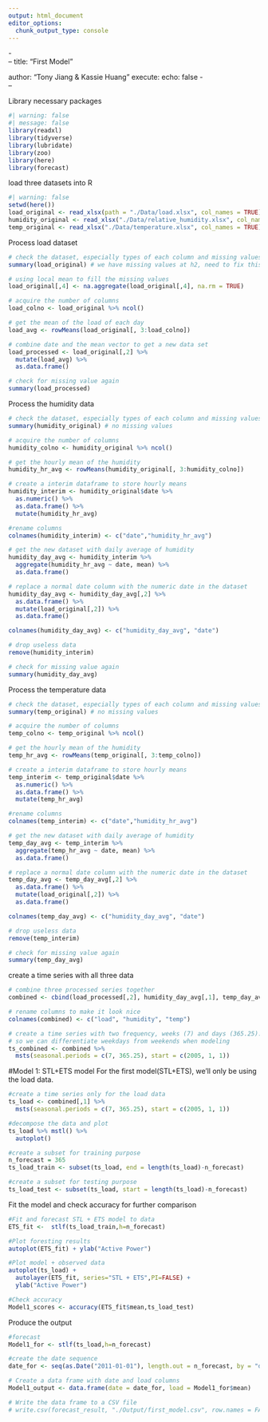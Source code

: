 ```yaml
---
output: html_document
editor_options: 
  chunk_output_type: console
---
```

\-\
-- title: "First Model"

author: "Tony Jiang & Kassie Huang" execute: echo: false 
\-\
--

Library necessary packages

```r
#| warning: false
#| message: false
library(readxl)
library(tidyverse)
library(lubridate)
library(zoo)
library(here)
library(forecast)
```

load three datasets into R

```r
#| warning: false
setwd(here())
load_original <- read_xlsx(path = "./Data/load.xlsx", col_names = TRUE)
humidity_original <- read_xlsx("./Data/relative_humidity.xlsx", col_names = TRUE)
temp_original <- read_xlsx("./Data/temperature.xlsx", col_names = TRUE)

```

Process load dataset

```r
# check the dataset, especially types of each column and missing values
summary(load_original) # we have missing values at h2, need to fix this

# using local mean to fill the missing values
load_original[,4] <- na.aggregate(load_original[,4], na.rm = TRUE)

# acquire the number of columns
load_colno <- load_original %>% ncol()

# get the mean of the load of each day 
load_avg <- rowMeans(load_original[, 3:load_colno])

# combine date and the mean vector to get a new data set
load_processed <- load_original[,2] %>% 
  mutate(load_avg) %>% 
  as.data.frame()

# check for missing value again
summary(load_processed)
```

Process the humidity data

```r
# check the dataset, especially types of each column and missing values
summary(humidity_original) # no missing values

# acquire the number of columns
humidity_colno <- humidity_original %>% ncol()

# get the hourly mean of the humidity
humidity_hr_avg <- rowMeans(humidity_original[, 3:humidity_colno])

# create a interim dataframe to store hourly means
humidity_interim <- humidity_original$date %>% 
  as.numeric() %>% 
  as.data.frame() %>% 
  mutate(humidity_hr_avg)

#rename columns
colnames(humidity_interim) <- c("date","humidity_hr_avg")

# get the new dataset with daily average of humidity
humidity_day_avg <- humidity_interim %>% 
  aggregate(humidity_hr_avg ~ date, mean) %>% 
  as.data.frame()

# replace a normal date column with the numeric date in the dataset
humidity_day_avg <- humidity_day_avg[,2] %>% 
  as.data.frame() %>% 
  mutate(load_original[,2]) %>% 
  as.data.frame()

colnames(humidity_day_avg) <- c("humidity_day_avg", "date")

# drop useless data 
remove(humidity_interim)

# check for missing value again
summary(humidity_day_avg)
```

Process the temperature data

```r
# check the dataset, especially types of each column and missing values
summary(temp_original) # no missing values

# acquire the number of columns
temp_colno <- temp_original %>% ncol()

# get the hourly mean of the humidity
temp_hr_avg <- rowMeans(temp_original[, 3:temp_colno])

# create a interim dataframe to store hourly means
temp_interim <- temp_original$date %>% 
  as.numeric() %>% 
  as.data.frame() %>% 
  mutate(temp_hr_avg)

#rename columns
colnames(temp_interim) <- c("date","humidity_hr_avg")

# get the new dataset with daily average of humidity
temp_day_avg <- temp_interim %>% 
  aggregate(temp_hr_avg ~ date, mean) %>% 
  as.data.frame()

# replace a normal date column with the numeric date in the dataset
temp_day_avg <- temp_day_avg[,2] %>% 
  as.data.frame() %>% 
  mutate(load_original[,2]) %>% 
  as.data.frame()

colnames(temp_day_avg) <- c("humidity_day_avg", "date")

# drop useless data 
remove(temp_interim)

# check for missing value again
summary(temp_day_avg)
```

create a time series with all three data

```r

# combine three processed series together 
combined <- cbind(load_processed[,2], humidity_day_avg[,1], temp_day_avg[,1])

# rename columns to make it look nice
colnames(combined) <- c("load", "humidity", "temp")

# create a time series with two frequency, weeks (7) and days (365.25).
# so we can differentiate weekdays from weekends when modeling
ts_combined <- combined %>%
  msts(seasonal.periods = c(7, 365.25), start = c(2005, 1, 1))
```

#Model 1: STL+ETS model
For the first model(STL+ETS), we'll only be using the load data.
```r
#create a time series only for the load data
ts_load <- combined[,1] %>%
  msts(seasonal.periods = c(7, 365.25), start = c(2005, 1, 1))

#decompose the data and plot
ts_load %>% mstl() %>%
  autoplot()

#create a subset for training purpose
n_forecast = 365
ts_load_train <- subset(ts_load, end = length(ts_load)-n_forecast)

#create a subset for testing purpose
ts_load_test <- subset(ts_load, start = length(ts_load)-n_forecast)
```

Fit the model and check accuracy for further comparison
```r
#Fit and forecast STL + ETS model to data
ETS_fit <-  stlf(ts_load_train,h=n_forecast)

#Plot foresting results
autoplot(ETS_fit) + ylab("Active Power")

#Plot model + observed data
autoplot(ts_load) +
  autolayer(ETS_fit, series="STL + ETS",PI=FALSE) +
  ylab("Active Power")

#Check accuracy
Model1_scores <- accuracy(ETS_fit$mean,ts_load_test)

```

Produce the output
```r
#forecast
Model1_for <- stlf(ts_load,h=n_forecast)

#create the date sequence
date_for <- seq(as.Date("2011-01-01"), length.out = n_forecast, by = "day")

# Create a data frame with date and load columns
Model1_output <- data.frame(date = date_for, load = Model1_for$mean)

# Write the data frame to a CSV file
# write.csv(forecast_result, "./Output/first_model.csv", row.names = FALSE)

```

